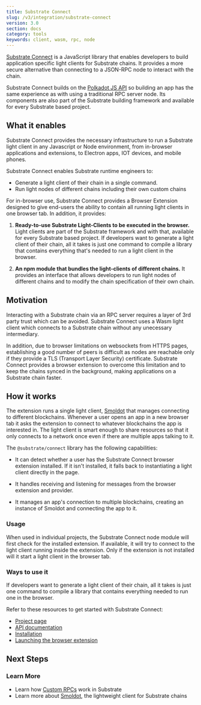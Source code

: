```yaml
---
title: Substrate Connect 
slug: /v3/integration/substrate-connect
version: 3.0 
section: docs
category: tools
keywords: client, wasm, rpc, node
---
```


[Substrate Connect](https://paritytech.github.io/substrate-connect/) is
a JavaScript library that enables developers to build application specific light
clients for Substrate chains. It provides a more secure alternative than connecting to
a JSON-RPC node to interact with the chain. 

Substrate Connect builds on the [Polkadot JS API](/v3/integration/polkadot-js#polkadot-js-api) 
so building an app has the same experience as with using a traditional RPC server node. Its 
components are also part of the Substrate building framework and available for every Substrate
based project.

## What it enables

Substrate Connect provides the necessary infrastructure to run a Substrate light client in any
Javascript or Node environment, from in-browser applications and extensions, to Electron apps,
IOT devices, and mobile phones.

Substrate Connect enables Substrate runtime engineers to:

-  Generate a light client of their chain in a single command.
-  Run light nodes of different chains including their own custom chains 

For in-browser use, Substrate Connect provides a Browser Extension designed to give end-users the 
ability to contain all running light clients in one browser tab. In addition, it provides:

1. **Ready-to-use Substrate Light-Clients to be executed in the browser.** Light clients are 
part of the Substrate framework and with that, available for every Substrate based project. If developers
want to generate a light client of their chain, all it takes is just one command to compile a
library that contains everything that's needed to run a light client in the browser.

2. **An npm module that bundles the light-clients of different chains.** It provides an interface
that allows developers to run light nodes of different chains and to modify the chain specification
of their own chain.

## Motivation

Interacting with a Substrate chain via an RPC server requires a layer of 3rd party trust which
can be avoided. Substrate Connect uses a Wasm light client which connects to a Substrate chain
without any unecessary intermediary.

In addition, due to browser limitations on websockets from HTTPS pages, establishing a good number of peers
is difficult as nodes are reachable only if they provide a TLS (Transport Layer Security) certificate. Substrate
Connect provides a browser extension to overcome this limitation and to keep the chains synced in
the background, making applications on a Substrate chain faster.

## How it works

The extension runs a single light client, [Smoldot](https://github.com/paritytech/smoldot) that
manages connecting to different blockchains. Whenever a user opens an app in a new browser tab it
asks the extension to connect to whatever blockchains the app is interested in. The light client is
smart enough to share resources so that it only connects to a network once even if there are
multiple apps talking to it.

The `@substrate/connect` library has the following capabilities:

- It can detect whether a user has the Substrate Connect browser extension installed. If it 
isn't installed, it falls back to instantiating a light client directly in the page.

- It handles receiving and listening for messages from the browser extension and provider.

- It manages an app's connection to multiple blockchains, creating an instance of Smoldot 
and connecting the app to it.

### Usage

When used in individual projects, the Substrate Connect node module will first check for the
installed extension. If available, it will try to connect to the light client running inside the
extension. Only if the extension is not installed will it start a light client in the browser tab.

### Ways to use it 

If developers want to generate a light client of their chain, all it takes is just one command to 
compile a library that contains everything needed to run one in the browser.

Refer to these resources to get started with Substrate Connect:

- [Project page](https://paritytech.github.io/substrate-connect/)
- [API documentation](https://paritytech.github.io/substrate-connect/api/)
- [Installation](https://github.com/paritytech/substrate-connect#getting-started)
- [Launching the browser extension](https://github.com/paritytech/substrate-connect/tree/master/projects/extension)

## Next Steps

### Learn More

- Learn how [Custom RPCs](/v3/runtime/custom-rpcs) work in Substrate 
- Learn more about [Smoldot](https://github.com/paritytech/smoldot), the lightweight client for Substrate chains

